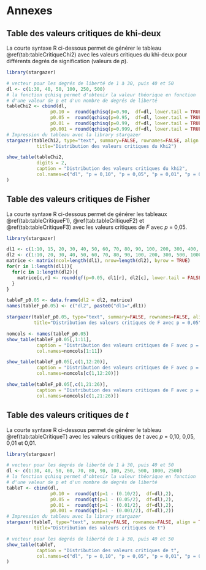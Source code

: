 # Annexes {#annexes}

## Table des valeurs critiques de khi-deux {#annexe1}

La courte syntaxe R ci-dessous permet de générer le tableau \@ref(tab:tableCritiqueChi2) avec les valeurs critiques du khi-deux pour différents degrés de signification (valeurs de *p*).

```r
library(stargazer)

# vecteur pour les degrés de liberté de 1 à 30, puis 40 et 50
dl <- c(1:30, 40, 50, 100, 250, 500) 
# la fonction qchisq permet d'obtenir la valeur théorique en fonction 
# d'une valeur de p et d'un nombre de degrés de liberté
tableChi2 <- cbind(dl,
                p0.10 =  round(qchisq(p=0.90,  df=dl, lower.tail = TRUE),3),
                p0.05 =  round(qchisq(p=0.95,  df=dl, lower.tail = TRUE),3),
                p0.01 =  round(qchisq(p=0.99,  df=dl, lower.tail = TRUE),3),
                p0.001 = round(qchisq(p=0.999, df=dl, lower.tail = TRUE),3))
# Impression du tableau avec la library stargazer
stargazer(tableChi2, type="text", summary=FALSE, rownames=FALSE, align = TRUE, digits = 2,
           title="Distribution des valeurs critiques du Khi2")
```

```r
show_table(tableChi2, 
           digits = 2,
           caption = "Distribution des valeurs critiques du khi2",
           col.names=c("dl", "p = 0,10", "p = 0,05", "p = 0,01", "p = 0,001")
)
```

## Table des valeurs critiques de Fisher {#annexe2}

La courte syntaxe R ci-dessous permet de générer les tableaux \@ref(tab:tableCritiqueF1), \@ref(tab:tableCritiqueF2) et \@ref(tab:tableCritiqueF3) avec les valeurs critiques de *F* avec *p*&nbsp;=&nbsp;0,05.

```r
library(stargazer)

dl1 <- c(1:10, 15, 20, 30, 40, 50, 60, 70, 80, 90, 100, 200, 300, 400, 500, 1000)
dl2 <- c(1:10, 20, 30, 40, 50, 60, 70, 80, 90, 100, 200, 300, 500, 1000, 2000)
matrice <- matrix(ncol=length(dl1), nrow=length(dl2), byrow = TRUE)
for(r in 1:length(dl1)){
  for(c in 1:length(dl2)){
    matrice[c,r] <- round(qf(p=0.05, dl1[r], dl2[c], lower.tail = FALSE),2)
  }
}

tableF_p0.05 <- data.frame(dl2 = dl2, matrice)
names(tableF_p0.05) <- c("dl2", paste0("dl1=",dl1))

stargazer(tableF_p0.05, type="text", summary=FALSE, rownames=FALSE, align = TRUE, digits = 3,
          title="Distribution des valeurs critiques de F avec p = 0,05")
```

```r
nomcols <- names(tableF_p0.05)
show_table(tableF_p0.05[,1:11], 
           caption = "Distribution des valeurs critiques de F avec p = 0,05",
           col.names=nomcols[1:11])
```

```r
show_table(tableF_p0.05[,c(1,12:20)], 
           caption = "Distribution des valeurs critiques de F avec p = 0,05 (suite)",
           col.names=nomcols[c(1,12:20)])
```

```r
show_table(tableF_p0.05[,c(1,21:26)], 
           caption = "Distribution des valeurs critiques de F avec p = 0,05 (suite)",
           col.names=nomcols[c(1,21:26)])
```

## Table des valeurs critiques de *t* {#annexe3}

La courte syntaxe R ci-dessous permet de générer le tableau \@ref(tab:tableCritiqueT) avec les valeurs critiques de *t* avec *p*&nbsp;=&nbsp;0,10, 0,05, 0,01 et 0,01.

```r
library(stargazer)

# vecteur pour les degrés de liberté de 1 à 30, puis 40 et 50
dl <- c(1:30, 40, 50, 60, 70, 80, 90, 100, 250, 500, 1000, 2500) 
# la fonction qchisq permet d'obtenir la valeur théorique en fonction 
# d'une valeur de p et d'un nombre de degrés de liberté
tableT <- cbind(dl,
                p0.10 =  round(qt(p=1 - (0.10/2),  df=dl),2),
                p0.05 =  round(qt(p=1 - (0.05/2),  df=dl),2),
                p0.01 =  round(qt(p=1 - (0.01/2),  df=dl),2),
                p0.001 = round(qt(p=1 - (0.001/2), df=dl),2))
# Impression du tableau avec la library stargazer
stargazer(tableT, type="text", summary=FALSE, rownames=FALSE, align = TRUE, digits = 2,
          title="Distribution des valeurs critiques de t")
```


```r
# vecteur pour les degrés de liberté de 1 à 30, puis 40 et 50
show_table(tableT, 
           caption = "Distribution des valeurs critiques de t",
           col.names=c("dl", "p = 0,10", "p = 0,05", "p = 0,01", "p = 0,001")
)
```
